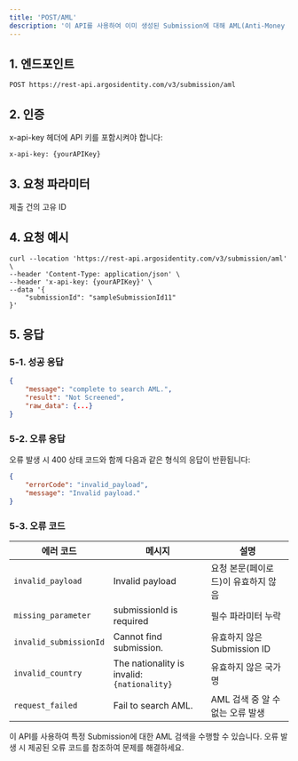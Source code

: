 ```yaml
---
title: 'POST/AML'
description: '이 API를 사용하여 이미 생성된 Submission에 대해 AML(Anti-Money Laundering) 검색을 수행할 수 있습니다.'
---
```


## 1. 엔드포인트

```text POST/AML
POST https://rest-api.argosidentity.com/v3/submission/aml
```
## 2. 인증

x-api-key 헤더에 API 키를 포함시켜야 합니다:

```text x-api-key
x-api-key: {yourAPIKey}
```


## 3. 요청 파라미터

<ResponseField name="submissionId" type="string" required="true">
 제출 건의 고유 ID
</ResponseField>




## 4. 요청 예시

```curl POST/Submission
curl --location 'https://rest-api.argosidentity.com/v3/submission/aml' \
--header 'Content-Type: application/json' \
--header 'x-api-key: {yourAPIKey}' \
--data '{
    "submissionId": "sampleSubmissionId11"
}'
```

## 5. 응답

### 5-1. 성공 응답
```json result.json
{
    "message": "complete to search AML.",
    "result": "Not Screened",
    "raw_data": {...}
}

```

### 5-2. 오류 응답
오류 발생 시 400 상태 코드와 함께 다음과 같은 형식의 응답이 반환됩니다:
```json error.json
{
    "errorCode": "invalid_payload",
    "message": "Invalid payload."
}
```
### 5-3. 오류 코드
| 에러 코드                | 메시지  | 설명 |
|-------------------------|------| ---- |
| `invalid_payload`      | Invalid payload | 요청 본문(페이로드)이 유효하지 않음 |
| `missing_parameter`         | submissionId is required | 필수 파라미터 누락 |
| `invalid_submissionId`      | Cannot find submission. | 유효하지 않은 Submission ID |
| `invalid_country`        | The nationality is invalid: `{nationality}` | 유효하지 않은 국가명 |
| `request_failed`     | Fail to search AML. | 	AML 검색 중 알 수 없는 오류 발생 |




이 API를 사용하여 특정 Submission에 대한 AML 검색을 수행할 수 있습니다. 오류 발생 시 제공된 오류 코드를 참조하여 문제를 해결하세요.